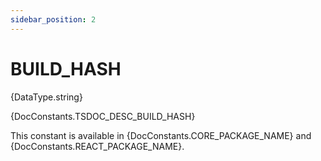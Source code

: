 ```yaml
---
sidebar_position: 2
---
```



# BUILD_HASH

<TypeDisplay>{DataType.string}</TypeDisplay>

<MarkdownWrapper>{DocConstants.TSDOC_DESC_BUILD_HASH}</MarkdownWrapper>

This constant is available in <CodeInline>{DocConstants.CORE_PACKAGE_NAME}</CodeInline> and <CodeInline>{DocConstants.REACT_PACKAGE_NAME}</CodeInline>.

